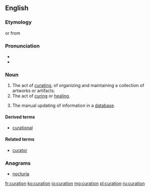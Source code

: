 ==English==

===Etymology===
{{suffix|curate|ion}} or from {{etyl|la|en}} {{term|curatio|lang=la}}

===Pronunciation===

* {{IPA|kjəˈɹeɪʃən}}
* {{rhymes|eɪʃən}}
===Noun===
{{en-noun}}
{{wikipedia}}

# The act of [[curate|curating]], of organizing and maintaining a collection of artworks or artifacts.
# The act of [[cure|curing]] or [[heal]]ing.
# {{databases}} The manual updating of information in a [[database]].

====Derived terms====
* [[curational]]

====Related terms====
* [[curator]]

===Anagrams===
* [[nocturia#English|nocturia]]

[[fr:curation]]
[[ko:curation]]
[[io:curation]]
[[mg:curation]]
[[pl:curation]]
[[ru:curation]]